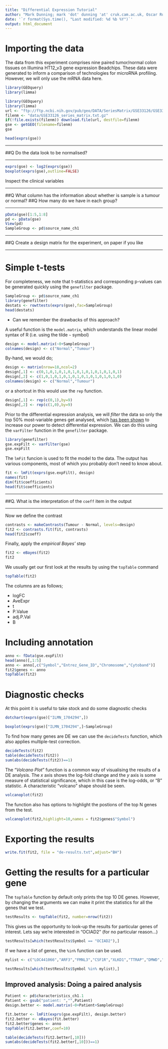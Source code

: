 ```yaml
---
title: "Differential Expression Tutorial"
author: "Mark Dunning; mark 'dot' dunning 'at' cruk.cam.ac.uk, Oscar Rueda; oscar 'dot' rueda 'at' cruk.cam.ac.uk"
date: '`r format(Sys.time(), "Last modified: %d %b %Y")`'
output: html_document
---
```


# Importing the data

The data from this experiment comprises nine paired tumor/normal colon tissues on Illumina HT12\_v3 gene expression Beadchips. These data were generated to inform a comparison of technologies for microRNA profiling. However, we will only use the mRNA data here. 


```r
library(GEOquery)
library(limma)
```


```r
library(GEOquery)
library(limma)
url <- "ftp://ftp.ncbi.nih.gov/pub/geo/DATA/SeriesMatrix/GSE33126/GSE33126_series_matrix.txt.gz"
filenm <- "data/GSE33126_series_matrix.txt.gz"
if(!file.exists(filenm)) download.file(url, destfile=filenm)
gse <- getGEO(filename=filenm)
gse
```

```r
head(exprs(gse))
```


******
##Q  Do the data look to be normalised?

******

```r
exprs(gse) <- log2(exprs(gse))
boxplot(exprs(gse),outline=FALSE)
```

Inspect the clinical variables

******
##Q What column has the information about whether is sample is a tumour or normal?
##Q How many do we have in each group?

******
```r
pData(gse)[1:5,1:8]
pd <- pData(gse)
View(pd)
SampleGroup <- pd$source_name_ch1
```




******
##Q Create a design matrix for the experiment, on paper if you like

******


# Simple t-tests

For completeness, we note that t-statistics and corresponding p-values can be generated quickly using the `genefilter` package. 

```r
SampleGroup <- pd$source_name_ch1
library(genefilter)
destats <- rowttests(exprs(gse),fac=SampleGroup)
head(destats)
```

- Can we remember the drawbacks of this approach?



A useful function is the `model.matrix`, which understands the linear model syntax of R (i.e. using the tilde `~` symbol)

```r
design <- model.matrix(~0+SampleGroup)
colnames(design) <- c("Normal","Tumour")
```

By-hand, we would do;

```r
design <- matrix(nrow=18,ncol=2)
design[,1] <- c(0,1,0,1,0,1,0,1,0,1,0,1,0,1,0,1,0,1)
design[,2] <- c(1,0,1,0,1,0,1,0,1,0,1,0,1,0,1,0,1,0)
colnames(design) <- c("Normal","Tumour")
```

or a shortcut in this would use the `rep` function.

```r
design[,1] <- rep(c(0,1),by=9)
design[,2] <- rep(c(1,0),by=9)
```

Prior to the differential expression analysis, we will *filter* the data so only the top 50% most-variable genes get analysed, which [has been shown](http://www.ncbi.nlm.nih.gov/pmc/articles/PMC2906865/) to increase our power to detect differential expression. We can do this using the `varFilter` function in the `genefilter` package.

```r
library(genefilter)
gse.expFilt <- varFilter(gse)
gse.expFilt
```



The `lmFit` funcion is used to fit the model to the data. The output has various components, most of which you probably don't need to know about.

```r
fit <- lmFit(exprs(gse.expFilt), design)
names(fit)
dim(fit$coefficients)
head(fit$coefficients)
```


******

##Q. What is the interpretation of the `coeff` item in the output

******


Now we define the contrast

```r
contrasts <- makeContrasts(Tumour - Normal, levels=design)
fit2 <- contrasts.fit(fit, contrasts)
head(fit2$coeff)
```

Finally, apply the *empirical Bayes'* step

```r
fit2 <- eBayes(fit2)
fit2
```

We usually get our first look at the results by using the `topTable` command

```r
topTable(fit2)
```

The columns are as follows;

- logFC
- AveExpr
- t
- P.Value
- adj.P.Val
- B

# Including annotation

```r
anno <- fData(gse.expFilt)
head(anno)[,1:5]
anno <- anno[,c("Symbol","Entrez_Gene_ID","Chromosome","Cytoband")]
fit2$genes <- anno
topTable(fit2)
```

# Diagnostic checks

At this point it is useful to take stock and do some diagnostic checks

```r
dotchart(exprs(gse)["ILMN_1704294",])
```

```r
boxplot(exprs(gse)["ILMN_1704294",]~SampleGroup)
```

To find how many genes are DE we can use the `decideTests` function, which also applies multiple-test correction.

```r
decideTests(fit2)
table(decideTests(fit2))
sum(abs(decideTests(fit2))==1)
```

The "*Volcano Plot*" function is a common way of visualising the results of a DE analysis. The $x$ axis shows the log-fold change and the $y$ axis is some measure of statistical significance, which in this case is the log-odds, or "B" statistic. A characteristic "volcano" shape should be seen.

```r
volcanoplot(fit2)
```

The function also has options to highlight the postions of the top N genes from the test. 

```r
volcanoplot(fit2,highlight=10,names = fit2$genes$"Symbol")
```


# Exporting the results

```r
write.fit(fit2, file = "de-results.txt",adjust="BH")
```

# Getting the results for a particular gene

The `topTable` function by default only prints the top 10 DE genes. However, by changing the arguments we can make it print the statistics for all the genes that we test. 

```r
testResults <- topTable(fit2, number=nrow(fit2))
```

This gives us the opportunity to look-up the results for particular genes of interest. Lets say we're interested in "OCIAD2" (for no particular reason...)

```r
testResults[which(testResults$Symbol == "OCIAD2"),]
```


If we have a list of genes, the `%in%` function can be used.

```r
mylist <- c("LOC441066","ARF3","FMNL3","CSF1R","XLKD1","TTRAP","DMWD","SYNPO2L","PILRB","LAMP3")

testResults[which(testResults$Symbol %in% mylist),]

```

## Improved analysis: Doing a paired analysis

```r
Patient <- pd$characteristics_ch1.1
Patient <- gsub("patient: ","",Patient)
design.better <- model.matrix(~0+Patient+SampleGroup)
```


```r
fit.better <- lmFit(exprs(gse.expFilt), design.better)
fit2.better <- eBayes(fit.better)
fit2.better$genes <- anno
topTable(fit2.better,coef=10)

```

```r
table(decideTests(fit2.better[,10]))
sum(abs(decideTests(fit2.better[,10]))==1)
```

